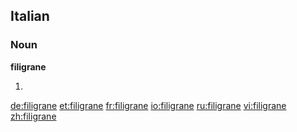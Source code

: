 ==Italian==

===Noun===
'''filigrane''' {{f}}

# {{plural of|[[filigrana]]|lang=Italian}}

[[de:filigrane]]
[[et:filigrane]]
[[fr:filigrane]]
[[io:filigrane]]
[[ru:filigrane]]
[[vi:filigrane]]
[[zh:filigrane]]